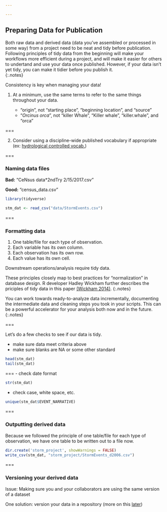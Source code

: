 ```yaml
---

---
```


## Preparing Data for Publication

Both raw data and derived data (data you've assembled or processed in some way) from a project need to be neat and tidy before publication.  Following principles of tidy data from the beginning will make your workflows more efficient during a project, and will make it easier for others to undertand and use your data once published.  However, if your data isn't yet tidy, you can make it tidier before you publish it.  
{:.notes} 

Consistency is key when managing your data!

1. At a minimum, use the same terms to refer to the same things throughout your data.

   - "origin", not "starting place", "beginning location", and "source"
   - "*Orcinus orca*", not "killer Whale", "Killer whale", "killer.whale", and "orca"
   
===

2. Consider using a discipline-wide published vocabulary if appropriate (ex: [hydrological controlled vocab.](http://vocabulary.odm2.org/))

===

### Naming data files 

__Bad:__  "CeNsus data*2ndTry 2/15/2017.csv"   

__Good:__  "census_data.csv"  

```r
library(tidyverse)

stm_dat <- read_csv("data/StormEvents.csv")
```

===

### Formatting data

1. One table/file for each type of observation.
2. Each variable has its own column.
3. Each observation has its own row.
4. Each value has its own cell.

Downstream operations/analysis require tidy data.  

These principles closely map to best practices for “normalization” in database design.  R developer Hadley Wickham further describes the priciples of tidy data in this paper [(Wickham 2014)](http://www.jstatsoft.org/v59/i10/paper). 
{:.notes}

You can work towards ready-to-analyze data incrementally, documenting the intermediate data and cleaning steps you took in your scripts.  This can be a powerful accelerator for your analysis both now and in the future.  
{:.notes}

===

Let's do a few checks to see if our data is tidy.

 - make sure data meet criteria above
 - make sure blanks are NA or some other standard
 
```r
head(stm_dat)
tail(stm_dat)
```    
=== 
 - check date format
```r
str(stm_dat)    
```  

 - check case, white space, etc.  
```r
unique(stm_dat$EVENT_NARRATIVE)    
```

===
    
### Outputting derived data 
    
Because we followed the principle of one table/file for each type of observation, 
we have one table to be written out to a file now.  

```r
dir.create('storm_project', showWarnings = FALSE)
write_csv(stm_dat, "storm_project/StormEvents_d2006.csv")
```

===
    
### Versioning your derived data

Issue: Making sure you and your collaborators are using the same version of a dataset

One solution: version your data in a repository (more on this [later](#versioning-data))



